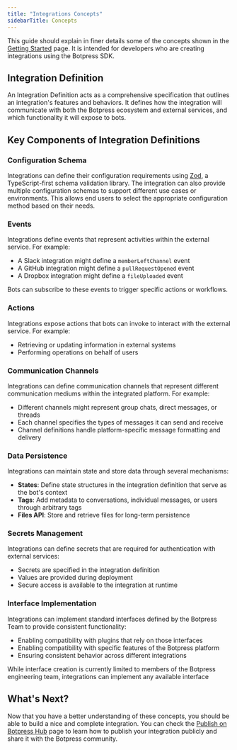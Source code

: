```yaml
---
title: "Integrations Concepts"
sidebarTitle: Concepts
---
```


This guide should explain in finer details some of the concepts shown in the [Getting Started](./getting-started) page. It is intended for developers who are creating integrations using the Botpress SDK.

## Integration Definition
An Integration Definition acts as a comprehensive specification that outlines an integration's features and behaviors. It defines how the integration will communicate with both the Botpress ecosystem and external services, and which functionality it will expose to bots.

## Key Components of Integration Definitions

### Configuration Schema

Integrations can define their configuration requirements using [Zod](https://zod.dev), a TypeScript-first schema validation library. The integration can also provide multiple configuration schemas to support different use cases or environments. This allows end users to select the appropriate configuration method based on their needs.

### Events

Integrations define events that represent activities within the external service. For example:

- A Slack integration might define a `memberLeftChannel` event
- A GitHub integration might define a `pullRequestOpened` event
- A Dropbox integration might define a `fileUploaded` event

Bots can subscribe to these events to trigger specific actions or workflows.

### Actions

Integrations expose actions that bots can invoke to interact with the external service. For example:

- Retrieving or updating information in external systems
- Performing operations on behalf of users

### Communication Channels

Integrations can define communication channels that represent different communication mediums within the integrated platform. For example:

- Different channels might represent group chats, direct messages, or threads
- Each channel specifies the types of messages it can send and receive
- Channel definitions handle platform-specific message formatting and delivery

### Data Persistence

Integrations can maintain state and store data through several mechanisms:

- **States**: Define state structures in the integration definition that serve as the bot's context
- **Tags**: Add metadata to conversations, individual messages, or users through arbitrary tags
- **Files API**: Store and retrieve files for long-term persistence

### Secrets Management

Integrations can define secrets that are required for authentication with external services:

- Secrets are specified in the integration definition
- Values are provided during deployment
- Secure access is available to the integration at runtime

### Interface Implementation

Integrations can implement standard interfaces defined by the Botpress Team to provide consistent functionality:

- Enabling compatibility with plugins that rely on those interfaces
- Enabling compatibility with specific features of the Botpress platform
- Ensuring consistent behavior across different integrations

<Note>While interface creation is currently limited to members of the Botpress engineering team, integrations can implement any available interface</Note>

## What's Next?

Now that you have a better understanding of these concepts, you should be able to build a nice and complete integration. You can check the [Publish on Botpress Hub](./publish-your-integration-on-botpress-hub) page to learn how to publish your integration publicly and share it with the Botpress community.